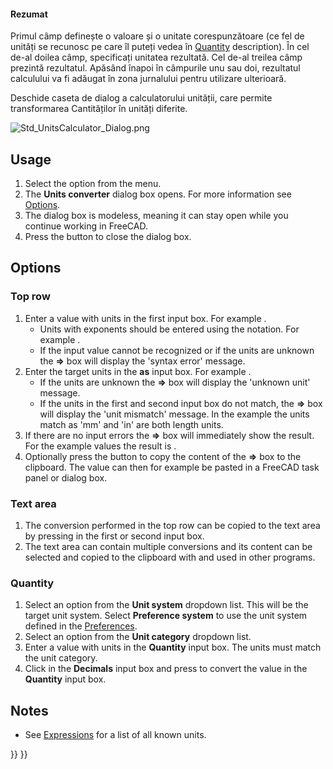 <languages/>

{{Docnav
|[[Std_DemoMode|DemoMode]]
|[[Std_DlgCustomize|DlgCustomize]]
|[[Std_Tools_Menu|Std Tools Menu]]
|IconL=Std_DemoMode.svg
|IconR=Std_DlgCustomize.svg
|IconC=Freecad.svg
}}

<div class="mw-translate-fuzzy">
{{GuiCommand|Name=Std_UnitsCalculator|MenuLocation=Tools → Unit calculator...|Workbenches=All|SeeAlso=...}}
</div>

<span id="Description"></span>
<div class="mw-translate-fuzzy">
==== Rezumat ====
Primul câmp definește o valoare și o unitate corespunzătoare (ce fel de unități se recunosc pe care îl puteți vedea în [[Quantity]] description). În cel de-al doilea câmp, specificați unitatea rezultată. Cel de-al treilea câmp prezintă rezultatul. Apăsând înapoi în câmpurile unu sau doi, rezultatul calculului va fi adăugat în zona jurnalului pentru utilizare ulterioară.
</div>

<div class="mw-translate-fuzzy">
Deschide caseta de dialog a calculatorului unității, care permite transformarea Cantităților în unități diferite.
</div>

[[Image:Std_UnitsCalculator_Dialog.png]]
{{Caption|The Units converter dialog box}}

==Usage==

# Select the {{MenuCommand|Tools → [[Image:Std_UnitsCalculator.svg|16px]] Units converter...}} option from the menu.
# The '''Units converter''' dialog box opens. For more information see [[#Options|Options]].
# The dialog box is modeless, meaning it can stay open while you continue working in FreeCAD.
# Press the {{Button|Close}} button to close the dialog box.

==Options==

===Top row===

# Enter a value with units in the first input box. For example {{Value|10 mm}}.
#* Units with exponents should be entered using the {{Value|^}} notation. For example {{Value|1 m^2}}.
#* If the input value cannot be recognized or if the units are unknown the '''=>''' box will display the 'syntax error' message.
# Enter the target units in the '''as''' input box. For example {{Value|in}}.
#* If the units are unknown the '''=>''' box will display the 'unknown unit' message.
#* If the units in the first and second input box do not match, the '''=>''' box will display the 'unit mismatch' message. In the example the units match as 'mm' and 'in' are both length units.
# If there are no input errors the '''=>''' box will immediately show the result. For the example values the result is {{Value|0,394 in}}.
# Optionally press the {{Button|Copy}} button to copy the content of the '''=>''' box to the clipboard. The value can then for example be pasted in a FreeCAD task panel or dialog box.

===Text area===

# The conversion performed in the top row can be copied to the text area by pressing {{KEY|Enter}} in the first or second input box.
# The text area can contain multiple conversions and its content can be selected and copied to the clipboard with {{KEY|Ctrl+C}} and used in other programs.

===Quantity===

# Select an option from the '''Unit system''' dropdown list. This will be the target unit system. Select '''Preference system''' to use the unit system defined in the [[Preferences_Editor#Units|Preferences]].
# Select an option from the '''Unit category''' dropdown list.
# Enter a value with units in the '''Quantity''' input box. The units must match the unit category.
# Click in the '''Decimals''' input box and press {{KEY|Enter}} to convert the value in the '''Quantity''' input box.

==Notes==

* See [[Expressions#Units|Expressions]] for a list of all known units.


{{Docnav
|[[Std_DemoMode|DemoMode]]
|[[Std_DlgCustomize|DlgCustomize]]
|[[Std_Tools_Menu|Std Tools Menu]]
|IconL=Std_DemoMode.svg
|IconR=Std_DlgCustomize.svg
|IconC=Freecad.svg
}}

{{Std_Base_navi{{#translation:}}}}
{{Userdocnavi{{#translation:}}}}